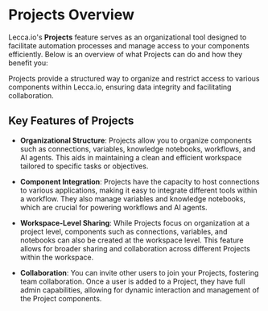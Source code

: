 
# Projects Overview

Lecca.io's **Projects** feature serves as an organizational tool designed to facilitate automation processes and manage access to your components efficiently. Below is an overview of what Projects can do and how they benefit you:

<Callout emoji="📂" type="info">
  Projects provide a structured way to organize and restrict access to various
  components within Lecca.io, ensuring data integrity and facilitating
  collaboration.
</Callout>

## Key Features of Projects

- **Organizational Structure**: Projects allow you to organize components such as connections, variables, knowledge notebooks, workflows, and AI agents. This aids in maintaining a clean and efficient workspace tailored to specific tasks or objectives.

- **Component Integration**: Projects have the capacity to host connections to various applications, making it easy to integrate different tools within a workflow. They also manage variables and knowledge notebooks, which are crucial for powering workflows and AI agents.

- **Workspace-Level Sharing**: While Projects focus on organization at a project level, components such as connections, variables, and notebooks can also be created at the workspace level. This feature allows for broader sharing and collaboration across different Projects within the workspace.

- **Collaboration**: You can invite other users to join your Projects, fostering team collaboration. Once a user is added to a Project, they have full admin capabilities, allowing for dynamic interaction and management of the Project components.
